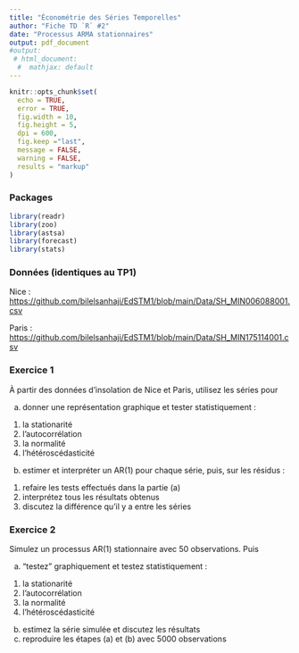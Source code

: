 ```yaml
---
title: "Économétrie des Séries Temporelles"
author: "Fiche TD `R` #2"
date: "Processus ARMA stationnaires"
output: pdf_document
#output:
 # html_document:
  #  mathjax: default
---
```

 
```r
knitr::opts_chunk$set(
  echo = TRUE,
  error = TRUE,
  fig.width = 10, 
  fig.height = 5,
  dpi = 600,
  fig.keep ="last",
  message = FALSE,
  warning = FALSE,
  results = "markup"
)
```

### Packages

```r
library(readr)
library(zoo)
library(astsa)
library(forecast)
library(stats)
```

### Données (identiques au TP1)

Nice : <https://github.com/bilelsanhaji/EdSTM1/blob/main/Data/SH_MIN006088001.csv>

Paris : <https://github.com/bilelsanhaji/EdSTM1/blob/main/Data/SH_MIN175114001.csv>


### Exercice 1

À partir des données d'insolation de Nice et Paris, utilisez les séries pour

(a) donner une représentation graphique et tester statistiquement : 
  1. la stationarité 
  2. l'autocorrélation
  3. la normalité
  4. l'hétéroscédasticité

(b) estimer et interpréter un AR(1) pour chaque série, puis, sur les résidus :
  1. refaire les tests effectués dans la partie (a)
  2. interprétez tous les résultats obtenus
  3. discutez la différence qu'il y a entre les séries

### Exercice 2

Simulez un processus AR(1) stationnaire avec 50 observations. Puis 

(a) "testez" graphiquement et testez statistiquement : 
  1. la stationarité 
  2. l'autocorrélation
  3. la normalité
  4. l'hétéroscédasticité

(b) estimez la série simulée et discutez les résultats
(c) reproduire les étapes (a) et (b) avec 5000 observations


